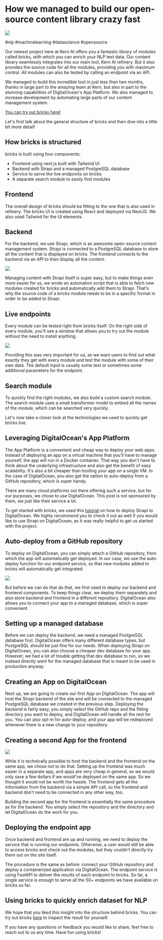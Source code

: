 # How we managed to build our open-source content library crazy fast

![](http://kern-assets.s3-website.eu-central-1.amazonaws.com/website/screenshots/screenshot-bricks.png)

#nlp #machinelearning #datascience #opensource

Our newest project here at Kern AI offers you a fantastic library of modules called bricks, with which you can enrich your NLP text data. Our content library seamlessly integrates into our main tool, Kern AI refinery. But it also provides the source code for all the modules, providing you with maximum control. All modules can also be tested by calling an endpoint via an API.

We managed to build this incredible tool in just less than two months, thanks in large part to the amazing team at Kern, but also in part to the stunning capabilities of DigitalOcean's App Platform. We also managed to increase development by automating large parts of our content management system.

[You can try out bricks here!](https://bricks.kern.ai/home)

Let's first talk about the general structure of bricks and then dive into a little bit more detail!

## How bricks is structured

bricks is built using four components:

- Frontend using next.js built with Tailwind UI
- Backend with Strapi and a managed PostgreSQL database
- Service to serve the live endpoints on bricks
- A separate search module to easily find modules

## Frontend

The overall design of bricks should be fitting to the one that is also used in refinery. The bricks UI is created using React and deployed via NextJS. We also used Tailwind for the UI elements.

## Backend

For the backend, we use Strapi, which is an awesome open-source content management system. Strapi is connected to a PostgreSQL database to store all the content that is displayed on bricks. The frontend connects to the backend via an API to then display all the content.

![](https://res.cloudinary.com/practicaldev/image/fetch/s--rRXJ2q_h--/c_limit%2Cf_auto%2Cfl_progressive%2Cq_auto%2Cw_880/https://dev-to-uploads.s3.amazonaws.com/uploads/articles/8f7k44vtg4vox4im0eaf.png)

Managing content with Strapi itself is super easy, but to make things even more easier for us, we wrote an automation script that is able to fetch new modules created for bricks and automatically add them to Strapi. That's why the source code of a bricks module needs to be in a specific format in order to be added to Strapi.

## Live endpoints

Every module can be tested right from bricks itself. On the right side of every module, you'll see a window that allows you to try out the module without the need to install anything.

![](https://res.cloudinary.com/practicaldev/image/fetch/s--xTYOmfPS--/c_limit%2Cf_auto%2Cfl_progressive%2Cq_auto%2Cw_880/https://dev-to-uploads.s3.amazonaws.com/uploads/articles/29daj47dx1sqwj5wj57i.png)

Providing this was very important for us, as we want users to find out what exactly they get with every module and test the module with some of their own data. The default input is usually some text or sometimes some additional parameters for the endpoint.

## Search module

To quickly find the right modules, we also build a custom search module. The search module uses a small transformer model to embed all the names of the module, which can be searched very quickly.

Let's now take a closer look at the technologies we used to quickly get bricks live.

## Leveraging DigitalOcean's App Platform

The App Platform is a convenient and cheap way to deploy your web apps. Instead of deploying an app on a virtual machine that you'll have to manage yourself, the app will run in a Docker container. That way you don't have to think about the underlying infrastructure and also get the benefit of easy scalability. It's also a bit cheaper than hosting your app on a single VM. In the case of DigitalOcean, you also get the option to auto-deploy from a GitHub repository, which is super handy.

There are many cloud platforms out there offering such a service, but for our purposes, we chose to use DigitalOcean. This post is not sponsored by them, we just like their service a lot.

To get started with bricks, we used this [tutorial](https://docs.strapi.io/developer-docs/latest/setup-deployment-guides/deployment/hosting-guides/digitalocean-app-platform.html#add-environment-variables) on how to deploy Strapi to DigitalOcean. We highly recommend you to check it out as well if you would like to use Strapi on DigitalOcean, as it was really helpful to get us started with the project.

## Auto-deploy from a GitHub repository

To deploy on DigitalOcean, you can simply attach a GitHub repository, from which the app will automatically get deployed. In our case, we use the auto-deploy function for our endpoint service, so that new modules added to bricks will automatically get integrated.

![](https://res.cloudinary.com/practicaldev/image/fetch/s--_Ls0eqXG--/c_limit%2Cf_auto%2Cfl_progressive%2Cq_auto%2Cw_880/https://dev-to-uploads.s3.amazonaws.com/uploads/articles/qaa98o9xcyk4dw51f9td.png)

But before we can do that do that, we first need to deploy our backend and frontend components. To keep things clear, we deploy them separately and also store backend and frontend in a different repository. DigitalOcean also allows you to connect your app to a managed database, which is super convenient.

## Setting up a managed database

Before we can deploy the backend, we need a managed PostgreSQL database first. DigitalOcean offers many different database types, but PostgreSQL should be just fine for our needs. When deploying Strapi on DigitalOcean, you can also choose a cheaper dev database for your app. However, we had a lot of trouble getting that dev database to run, so we instead directly went for the managed database that is meant to be used in production anyway.

## Creating an App on DigitalOcean

Next up, we are going to create our first App on DigitalOcean. The app will host the Strapi backend of the site and will be connected to the managed PostgreSQL database we created in the previous step. Deploying the backend is fairly easy, you simply select the GitHub repo and the fitting directory you want to deploy, and DigitalOcean will handle all the rest for you. You can also opt-in for auto-deploy, and your app will be redeployed whenever there is a new change to your repository.

## Creating a second App for the frontend

![](https://res.cloudinary.com/practicaldev/image/fetch/s--41ejeN9M--/c_limit%2Cf_auto%2Cfl_progressive%2Cq_auto%2Cw_880/https://dev-to-uploads.s3.amazonaws.com/uploads/articles/84ozbi7o5e24gsoimhcf.png)

While it is technically possible to host the backend and the frontend on the same app, we chose not to do that. Setting up the frontend was much easier in a separate app, and apps are very cheap in general, so we would only save a few dollars if we would've deployed on the same app. So we thought it would not be worth the hassle. The frontend gets all the information from the backend via a simple API call, so the frontend and backend don't need to be connected in any other way, too.

Building the second app for the frontend is essentially the same procedure as for the backend. You simply select the repository and the directory and let DigitalOcean do the work for you.

## Deploying the endpoint app

Once backend and frontend are up and running, we need to deploy the service that is running our endpoints. Otherwise, a user would still be able to access bricks and check out the modules, but they couldn't directly try them out on the site itself.

The procedure is the same as before: connect your GitHub repository and deploy a containerized application via DigitalOcean. The endpoint service is using FastAPI to deliver the results of each endpoint to bricks. So far, a single service is enough to serve all the 50+ endpoints we have available on bricks so far.

## Using bricks to quickly enrich dataset for NLP

We hope that you liked this insight into the structure behind bricks. You can try out bricks [here](https://bricks.kern.ai/home) to inspect the result for yourself.

If you have any questions or feedback you would like to share, feel free to reach out to us any time. Have fun using bricks!
